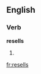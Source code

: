 ==English==

===Verb===
'''resells'''

# {{third-person singular of|resell}}
{{count page|[[Wiktionary:Page count]]}}

[[fr:resells]]